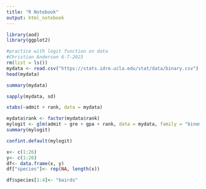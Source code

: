```yaml
---
title: "R Notebook"
output: html_notebook
---
```

```r
library(aod)
library(ggplot2)
```


```r
#practice with logit function on data
#Christian Anderson 6-7-2023
rm(list = ls())
mydata <- read.csv("https://stats.idre.ucla.edu/stat/data/binary.csv")
head(mydata)


```

```r
summary(mydata)
```

```r
sapply(mydata, sd)
```

```r
xtabs(~admit + rank, data = mydata)
```
```r
mydata$rank <- factor(mydata$rank)
mylogit <- glm(admit ~ gre + gpa + rank, data = mydata, family = "binomial")
summary(mylogit)
```
```r
confint.default(mylogit)
```

```r
x<- c(1:26)
y<- c(1:26)
df<- data.frame(x, y)
df["species"]<- rep(NA, length(x))

df$species[1:4]<- "bairds"

```

